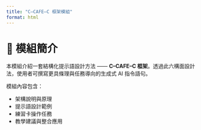 ```yaml
---
title: "C–CAFE–C 框架模組"
format: html
---
```


# 🎯 模組簡介

本模組介紹一套結構化提示語設計方法 —— **C–CAFE–C 框架**。透過此六構面設計法，使用者可撰寫更具條理與任務導向的生成式 AI 指令語句。

模組內容包含：

- 架構說明與原理
- 提示語設計範例
- 練習卡操作任務
- 教學建議與整合應用
